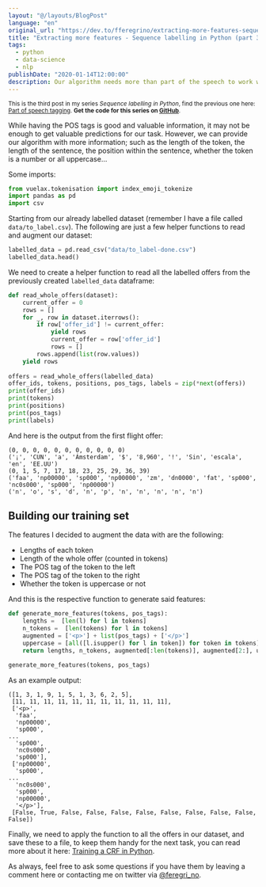 ```yaml
---
layout: "@/layouts/BlogPost"
language: "en"
original_url: "https://dev.to/fferegrino/extracting-more-features-sequence-labelling-in-python-part-3-3389"
title: "Extracting more features - Sequence labelling in Python (part 3)"
tags: 
  - python
  - data-science
  - nlp
publishDate: "2020-01-14T12:00:00"
description: Our algorithm needs more than part of the speech to work well, so let us give it more stuff to work with.
---
```


<small>This is the third post in my series *Sequence labelling in Python*, find the previous one here: [Part of speech tagging](https://dev.to/fferegrino/part-of-speech-tagging-sequence-labelling-in-python-part-2-4o66). **Get the code for this series on [GitHub](https://github.com/fferegrino/vuelax-crf)**.</small>

While having the POS tags is good and valuable information, it may not be enough to get valuable predictions for our task. However, we can provide our algorithm with more information;  such as the length of the token, the length of the sentence, the position within the sentence, whether the token is a number or all uppercase...

Some imports:  

```python
from vuelax.tokenisation import index_emoji_tokenize
import pandas as pd
import csv
```  

Starting from our already labelled dataset (remember I have a file called `data/to_label.csv`). The following are just a few helper functions to read and augment our dataset:

```python
labelled_data = pd.read_csv("data/to_label-done.csv")
labelled_data.head()
```

We need to create a helper function to read all the labelled offers from the previously created `labelled_data` dataframe:

```python
def read_whole_offers(dataset):
    current_offer = 0
    rows = []
    for _, row in dataset.iterrows():
        if row['offer_id'] != current_offer:
            yield rows
            current_offer = row['offer_id']
            rows = []
        rows.append(list(row.values))
    yield rows
            
offers = read_whole_offers(labelled_data)
offer_ids, tokens, positions, pos_tags, labels = zip(*next(offers))
print(offer_ids)
print(tokens)
print(positions)
print(pos_tags)
print(labels)
```

And here is the output from the first flight offer:  

```text
(0, 0, 0, 0, 0, 0, 0, 0, 0, 0, 0)
('¡', 'CUN', 'a', 'Ámsterdam', '$', '8,960', '!', 'Sin', 'escala', 'en', 'EE.UU')
(0, 1, 5, 7, 17, 18, 23, 25, 29, 36, 39)
('faa', 'np00000', 'sp000', 'np00000', 'zm', 'dn0000', 'fat', 'sp000', 'nc0s000', 'sp000', 'np00000')
('n', 'o', 's', 'd', 'n', 'p', 'n', 'n', 'n', 'n', 'n')
```

## Building our training set  

The features I decided to augment the data with are the following:  

 - Lengths of each token
 - Length of the whole offer (counted in tokens)
 - The POS tag of the token to the left
 - The POS tag of the token to the right
 - Whether the token is uppercase or not

And this is the respective function to generate said features:

```python
def generate_more_features(tokens, pos_tags):
    lengths =  [len(l) for l in tokens]
    n_tokens =  [len(tokens) for l in tokens]
    augmented = ['<p>'] + list(pos_tags) + ['</p>']
    uppercase = [all([l.isupper() for l in token]) for token in tokens]
    return lengths, n_tokens, augmented[:len(tokens)], augmented[2:], uppercase

generate_more_features(tokens, pos_tags)
```

As an example output:

```text
([1, 3, 1, 9, 1, 5, 1, 3, 6, 2, 5],
 [11, 11, 11, 11, 11, 11, 11, 11, 11, 11, 11],
 ['<p>',
  'faa',
  'np00000',
  'sp000',
...
  'sp000',
  'nc0s000',
  'sp000'],
 ['np00000',
  'sp000',
...
  'nc0s000',
  'sp000',
  'np00000',
  '</p>'],
 [False, True, False, False, False, False, False, False, False, False, False])
```

Finally, we need to apply the function to all the offers in our dataset, and save these to a file, to keep them handy for the next task, you can read more about it here: [Training a CRF in Python](https://dev.to/fferegrino/conditional-random-fields-in-python-sequence-labelling-part-4-5ei2).

As always, feel free to ask some questions if you have them by leaving a comment here or contacting me on twitter via [@feregri_no](https://twitter.com/feregri_no).